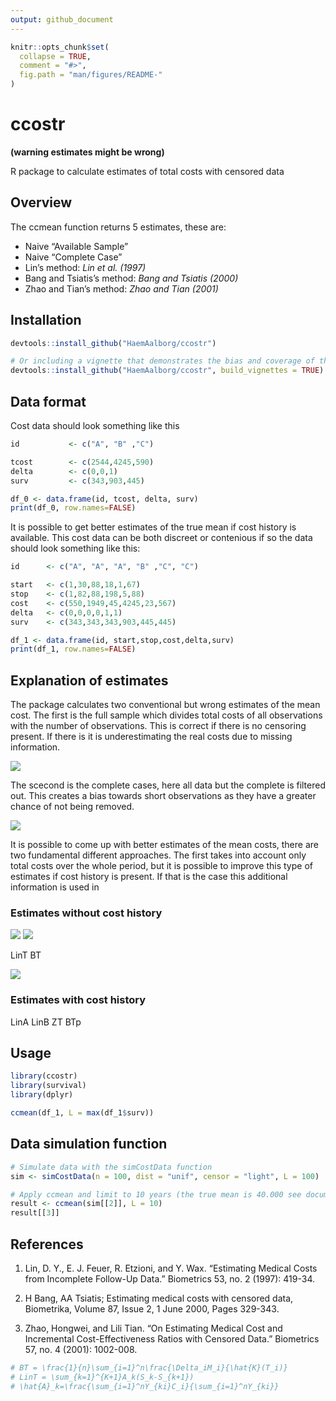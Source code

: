 ```yaml
---
output: github_document
---
```


<!-- README.md is generated from README.Rmd. Please edit that file -->

```r
knitr::opts_chunk$set(
  collapse = TRUE,
  comment = "#>",
  fig.path = "man/figures/README-"
)
```

# ccostr
**(warning estimates might be wrong)**

R package to calculate estimates of total costs with censored data




## Overview
The ccmean function returns 5 estimates, these are:

 - Naive "Available Sample"
 - Naive "Complete Case"
 - Lin's method: *Lin et al. (1997)*
 - Bang and Tsiatis's method: *Bang and Tsiatis (2000)*
 - Zhao and Tian's method: *Zhao and Tian (2001)*



## Installation
```r
devtools::install_github("HaemAalborg/ccostr")

# Or including a vignette that demonstrates the bias and coverage of the estimators, this require library(parallel)
devtools::install_github("HaemAalborg/ccostr", build_vignettes = TRUE)
```




## Data format
Cost data should look something like this
```r
id           <- c("A", "B" ,"C")

tcost        <- c(2544,4245,590)
delta        <- c(0,0,1)
surv         <- c(343,903,445)

df_0 <- data.frame(id, tcost, delta, surv)
print(df_0, row.names=FALSE)

```



It is possible to get better estimates of the true mean if cost history is available. This cost data can be both discreet or contenious
if so the data should look something like this:
```r
id      <- c("A", "A", "A", "B" ,"C", "C")

start   <- c(1,30,88,18,1,67)
stop    <- c(1,82,88,198,5,88)
cost    <- c(550,1949,45,4245,23,567)
delta   <- c(0,0,0,0,1,1)
surv    <- c(343,343,343,903,445,445)

df_1 <- data.frame(id, start,stop,cost,delta,surv)
print(df_1, row.names=FALSE)
```




## Explanation of estimates
The package calculates two conventional but wrong estimates of the mean cost. The first is the full sample which divides total costs of all observations with the number of observations. This is correct if there is no censoring present. If there is it is underestimating the real costs due to missing information.

<img src="img/fullsample.png"/>

The scecond is the complete cases, here all data but the complete is filtered out. This creates a bias towards short observations as they have a greater chance of not being removed.

<img src="img/completecase.png"/>


It is possible to come up with better estimates of the mean costs, there are two fundamental different approaches. The first takes into account only total costs over the whole period, but it is possible to improve this type of estimates if cost history is present. If that is the case this additional information is used in 

### Estimates without cost history

<img src="img/LinT.png"/>
<img src="img/LinTa.png"/>


LinT
BT


<img src="img/BT.png"/>



### Estimates with cost history

LinA
LinB
ZT
BTp


## Usage

```r
library(ccostr)
library(survival)
library(dplyr)

ccmean(df_1, L = max(df_1$surv))
```

## Data simulation function

```r
# Simulate data with the simCostData function
sim <- simCostData(n = 100, dist = "unif", censor = "light", L = 100)

# Apply ccmean and limit to 10 years (the true mean is 40.000 see documentation)
result <- ccmean(sim[[2]], L = 10)
result[[3]]
```



## References

1. Lin, D. Y., E. J. Feuer, R. Etzioni, and Y. Wax. "Estimating Medical Costs from Incomplete Follow-Up Data." Biometrics 53, no. 2 (1997): 419-34.

2. H Bang, AA Tsiatis; Estimating medical costs with censored data, Biometrika, Volume 87, Issue 2, 1 June 2000, Pages 329-343.

3. Zhao, Hongwei, and Lili Tian. "On Estimating Medical Cost and Incremental Cost-Effectiveness Ratios with Censored Data." Biometrics 57, no. 4 (2001): 1002-008.








```r
# BT = \frac{1}{n}\sum_{i=1}^n\frac{\Delta_iM_i}{\hat{K}(T_i)}
# LinT = \sum_{k=1}^{K+1}A_k(S_k-S_{k+1})
# \hat{A}_k=\frac{\sum_{i=1}^nY_{ki}C_i}{\sum_{i=1}^nY_{ki}}

```









